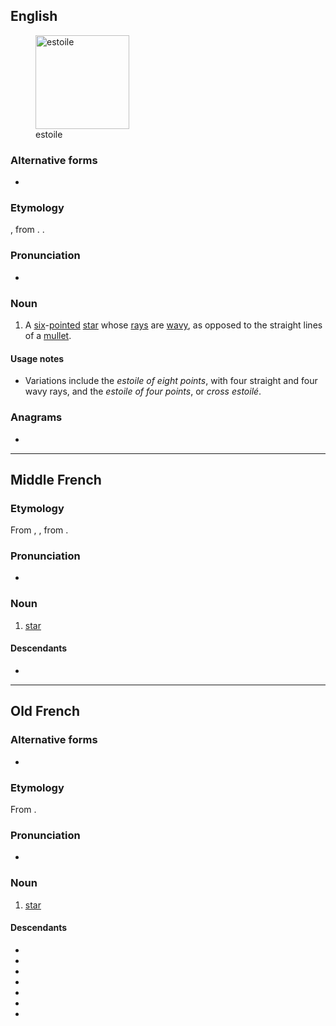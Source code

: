 ==English==
[[Image:Héraldique meuble Estoile.svg|thumb|150px|estoile]]

===Alternative forms===
* {{alter|en|etoile}}

===Etymology===
{{root|en|ine-pro|*h₂eHs-}}
{{uder|en|fro|-}}, from {{uder|en|la|stēlla}}. {{doublet|en|étoile|stella|star}}.

===Pronunciation===
* {{IPA|en|/ɪˈstɔɪl/}}

===Noun===
{{en-noun}}

# {{lb|en|heraldiccharge}} A [[six]]-[[pointed]] [[star]] whose [[rays]] are [[wavy]], as opposed to the straight lines of a [[mullet]].

====Usage notes====
* Variations include the ''estoile of eight points'', with four straight and four wavy rays, and the ''estoile of four points'', or ''cross estoilé''.

===Anagrams===
* {{anagrams|en|a=eeilost|etoiles|étoiles}}

----

==Middle French==

===Etymology===
From {{inh|frm|fro|estoile}}, {{m|fro|esteile}}, from {{inh|frm|la|stēlla}}.

===Pronunciation===
* {{IPA|fr|/ɛːˈto̯ɛ.lə/}}

===Noun===
{{frm-noun|f}}

# [[star]]

====Descendants====
* {{desctree|fr|étoile}}

----

==Old French==

===Alternative forms===
* {{alter|fro|esteile|estelle}}

===Etymology===
From {{inh|fro|la|stēlla}}.

===Pronunciation===
* {{IPA|fro|/ɛsˈtoi̯.lə/}}

===Noun===
{{fro-noun|f}}

# [[star]]

====Descendants====
* {{desc|roa-brg|étoile}}
* {{desc|en|estoile|Estella|Estelle}}
* {{desc|roa-gal|esteill}}
* {{desctree|frm|estoile}}
* {{desc|nrf|êtaile|éteile|ételle|etel}}
* {{desc|pcd|étole}}
* {{desc|wa|stoele|sitoele}}